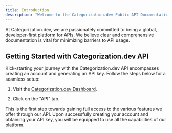 ```yaml
---
title: Introduction
description: "Welcome to the Categorization.dev Public API Documentation site! Here you'll be able to find all the information you'll need to get up and running with Categorization.dev."
---
```


At Categorization.dev, we are passionately committed to being a global, developer-first platform for APIs. We believe clear and comprehensive documentation is vital for minimizing barriers to API usage.

## Getting Started with Categorization.dev API

Kick-starting your journey with the Categorization.dev API encompasses creating an account and generating an API key. Follow the steps below for a seamless setup:

1. Visit the [Categorization.dev Dashboard](/authentication).

2. Click on the "API" tab.

This is the first step towards gaining full access to the various features we offer through our API. Upon successfully creating your account and obtaining your API key, you will be equipped to use all the capabilities of our platform.
